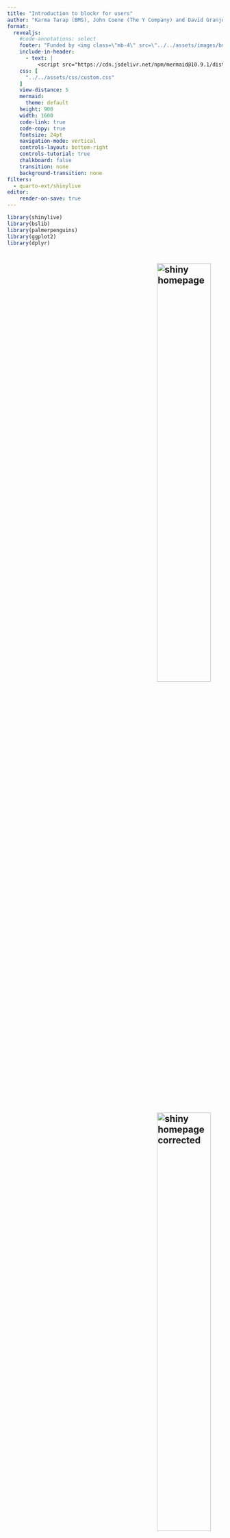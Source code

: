 ```yaml
---
title: "Introduction to blockr for users"
author: "Karma Tarap (BMS), John Coene (The Y Company) and David Granjon (cynkra GmbH)"
format: 
  revealjs:
    #code-annotations: select
    footer: "Funded by <img class=\"mb-4\" src=\"../../assets/images/bms.svg\"/>"
    include-in-header:
      - text: |
          <script src="https://cdn.jsdelivr.net/npm/mermaid@10.9.1/dist/mermaid.min.js"></script>
    css: [
      "../../assets/css/custom.css"
    ]
    view-distance: 5
    mermaid:
      theme: default
    height: 900
    width: 1600
    code-link: true
    code-copy: true
    fontsize: 24pt
    navigation-mode: vertical
    controls-layout: bottom-right
    controls-tutorial: true
    chalkboard: false
    transition: none
    background-transition: none
filters:
  - quarto-ext/shinylive
editor:
    render-on-save: true
---
```


```r
library(shinylive)
library(bslib)
library(palmerpenguins)
library(ggplot2)
library(dplyr)
```

# {background-image="../../assets/images/bechamel-sauce.jpg" background-size="cover"}

<!--
Imagine if we could build an interactive datapipeline like we would prepare a meal 😳
--->


## ![shiny homepage](../../assets/images/easy-browser.png){.center width=50% style="margin-left: 350px;"}

## ![shiny homepage corrected](../../assets/images/notsoeasy-browser.png){.center width=50% style="margin-left: 350px;"}

## Developing enterprise-grade dashboards isn't easy {background-image="../../assets/images/undraw_lost_re_xqjt.svg" background-size="40%" style="font-size: 1.5em"}

<!-- 
- Do you know how to prepare a meal without the right recipe?
- Do you have the right ingredients?
-->

## Commercial solutions {background-size="40%" style="font-size: 1.5em"}
::: {layout-ncol=2}
![](../../assets/images/tableau.svg)

![](../../assets/images/power-bi.svg)
:::

- License cost 💲💲💲.
- Not R specific.


## 💡 Introducing {blockr} {style="font-size: 1.5em"}

. . .

> "Shiny's WordPress" (John Coene, 2024)

. . .

::::{.columns}

:::{.column}
![](../../assets/images/undraw_empty_cart_co35.svg){width=75%}
:::

:::{.column}

:::{.incremental}
- __Supermarket__ for data analysis with R.
- __No-Code__ dashboard builder ...
- ... __Extendable__ by developers.
- __Collaborative__ tool.
- __Reproducible__ code.
:::

:::

::::


# blockr 101 {data-stack-name="blockr 101" background-image="../../assets/images/undraw_cooking_p7m1.svg" background-size="40%" style="margin-top: -350px; font-size: 1.5em"}

## Problem: palmer penguins plot {style="font-size: 1.5em"}

. . . 

What penguin species has the largest flippers?

<!-- Histogram showing `flipper length` as function of `body mass` by `species` only for `female` penguins.

-->

. . .

```r
#| echo: false
#| fig-align: center
#| out-width: 65%
penguins |>
  filter(sex == "female") |>
  ggplot(
    aes(
      x = body_mass_g, 
      y = flipper_length_mm
    )
  ) +
  geom_point(
    aes(
      color = species, 
      shape = species
    ), 
    size = 2
  )
```

. . .

- How can I produce this plot?

. . .

- Should I ask my colleagues to develop an interactive app for this?

## The stack: a data analysis recipe {style="font-size: 1.5em"}

::::{.columns}

:::{.column}
```mermaid
%%| mermaid-format: svg
flowchart TD
  subgraph stack1[Stack]
    direction TB
    subgraph input_block[Block 1]
      input(Data: dataset, browser, ...)
    end
    subgraph transform_block[Block 2]
      transform(Transform block: filter, select ...)
    end
    subgraph output_block[Block 3]
      output(Result/transform: plot, filter, ...)
    end
    input_block --> |data| transform_block --> |data| output_block
  end
```
:::

:::{.column}
Collection of instructions, __blocks__, from __data import__ to __wrangling/visualization__.
:::

::::

## Zoom on blocks: processing units {style="font-size: 1.5em"}

- Blocks categories: __import__ (data), __transform__ data, __visualize__, ...
- Provided by developers (or us).

. . .

![[Designed by upklyak / Freepik](https://fr.freepik.com/vecteurs-libre/bande-transporteuse-bouteilles-lait-bras-robotiques_9668766.htm#fromView=keyword&page=1&position=15&uuid=f6eefbdf-ed34-4642-a174-c12ea709a666:~:text=Image%20de%20upklyak%20sur%20Freepik)](../../assets/images/factory.jpg)

## Example: transform blocks {style="font-size: 1.5em"}

::::{.columns}

:::{.column width="50%"}
```mermaid
%%| mermaid-format: svg
flowchart TD
  blk_data_in(Input data)
  blk_data_out[Output]
  subgraph blk_block[Transform block]
    blk_field1(Field 1)
    blk_field2(Field 2)
    blk_field1 --> |interactivity| blk_expr
    blk_field2 --> |interactivity| blk_expr
    blk_expr(Expression)
    blk_res(result)
    blk_expr --> |evaluate| blk_res
  end
  blk_data_in --> blk_block --> blk_data_out
```
:::

:::{.column width="50%"}
A __transform__ block:

- Takes input data.
- Exposes __interactive__ input to transform the data (select column, filter rows, ...).
- Returns the transformed data.
:::
::::

## 🧪 Exercise 1

::::{.columns}

:::{.column}
```shinylive-r
#| standalone: true
#| components: [viewer]
#| column: screen-inset-shaded
#| viewerHeight: 800
webr::install("blockr", repos = c("https://bristolmyerssquibb.github.io/webr-repos/", "https://repo.r-wasm.org"))

library(blockr)
library(palmerpenguins)
library(ggplot2)

new_ggplot_block <- function(col_x = character(), col_y = character(), ...) {

  data_cols <- function(data) colnames(data)

  new_block(
    fields = list(
      x = new_select_field(col_x, data_cols, type = "name"),
      y = new_select_field(col_y, data_cols, type = "name")
    ),
    expr = quote(
      ggplot(mapping = aes(x = .(x), y = .(y)))
    ),
    class = c("ggplot_block", "plot_block"),
    ...
  )
}

new_geompoint_block <- function(color = character(), shape = character(), ...) {

  data_cols <- function(data) colnames(data$data)

  new_block(
    fields = list(
      color = new_select_field(color, data_cols, type = "name"),
      shape = new_select_field(shape, data_cols, type = "name")
    ),
    expr = quote(
      geom_point(aes(color = .(color), shape = .(shape)), size = 2)
    ),
    class = c("plot_layer_block", "plot_block"),
    ...
  )
}

new_penguins_block <- function(selected = character()) {
  new_dataset_block(selected, package = "palmerpenguins")
}

register_blocks(
  constructor = c(new_penguins_block, new_ggplot_block, new_geompoint_block),
  name = c("penguins block", "ggplot block", "geompoint block"),
  description = c(
    "Data from palmerpenguins package",
    "Builds a ggplot object",
    "Add points geom to ggplot object"
  ),
  classes = list(
    c("palmer_penguins", "dataset_block", "data_block"),
    c("ggplot_block", "plot_block"),
    c("geompoint_block", "plot_layer_block", "plot_block")
  ),
  input = c(NA_character_, "data.frame", "ggplot"),
  output = c("data.frame", "ggplot", "ggplot"),
  package = "blockr.demo",
  category = c("custom data", "visualisation", "visualisation")
)

stack <- new_stack()
serve_stack(stack)
```
:::

:::{.column}
Instructions:

- Click on the `+` button (top right corner).
- Add a `palmer_penguins` block. You may search in the list.
- Add a new `filter_block`, selecting `sex` as __column__ and `female` as __value__. Click on `run`.
- Add a new `ggplot_block`. Select `x` and `y` wizely.
- Add a new `geompoint_block`. You may change `shape` and `color`.
- You can remove and re-add blocks as you like ...
- Export the stack code and try to run it.
:::

::::

## 🧪 Exercise 1 (solution) {style="font-size: 1.5em"}

```shinylive-r
#| standalone: true
#| components: [viewer]
#| column: screen-inset-shaded
#| viewerHeight: 800
webr::install("blockr", repos = c("https://bristolmyerssquibb.github.io/webr-repos/", "https://repo.r-wasm.org"))

library(blockr)
library(palmerpenguins)
library(ggplot2)

new_ggplot_block <- function(col_x = character(), col_y = character(), ...) {

  data_cols <- function(data) colnames(data)

  new_block(
    fields = list(
      x = new_select_field(col_x, data_cols, type = "name"),
      y = new_select_field(col_y, data_cols, type = "name")
    ),
    expr = quote(
      ggplot(mapping = aes(x = .(x), y = .(y)))
    ),
    class = c("ggplot_block", "plot_block"),
    ...
  )
}

new_geompoint_block <- function(color = character(), shape = character(), ...) {

  data_cols <- function(data) colnames(data$data)

  new_block(
    fields = list(
      color = new_select_field(color, data_cols, type = "name"),
      shape = new_select_field(shape, data_cols, type = "name")
    ),
    expr = quote(
      geom_point(aes(color = .(color), shape = .(shape)), size = 2)
    ),
    class = c("plot_layer_block", "plot_block"),
    ...
  )
}

stack <- new_stack(
  data_block = new_dataset_block("penguins", "palmerpenguins"),
  filter_block = new_filter_block("sex", "female", submit = TRUE),
  plot_block = new_ggplot_block("body_mass_g", "flipper_length_mm"),
  layer_block = new_geompoint_block("species", "species")
)
serve_stack(stack)
```


## How much code would it take with Shiny? {style="font-size: 1.5em"}

. . .

::: {style="font-size: 40%;" id="code-with-shiny"}
```r
library(shiny)
library(bslib)
library(ggplot2)
library(palmerpenguins)

shinyApp(
  ui = page_fluid(
    layout_sidebar(
      sidebar = sidebar(
        radioButtons("sex", "Sex", unique(penguins$sex), "female"),
        selectInput(
          "xvar", 
          "X var", 
          colnames(dplyr::select(penguins, where(is.numeric))),
          "body_mass_g"
        ),
        selectInput(
          "yvar",
          "Y var",
          colnames(dplyr::select(penguins, where(is.numeric))),
          "flipper_length_mm"
        ),
        selectInput(
          "color",
          "Color and shape",
          colnames(dplyr::select(penguins, where(is.factor))),
          "species"
        )
      ),
      plotOutput("plot")
    )
  ),
  server = function(input, output, session) {
    output$plot <- renderPlot({
      penguins |>
        filter(sex == !!input$sex) |>
        ggplot(aes(x = !!input$xvar, y = !!input$yvar)) +
        geom_point(aes(color = !!input$color, shape = !!input$color), size = 2)
    })
  }
)
```
:::

## It's much easier with blockr {style="font-size: 1.5em"}

. . .

```r
library(blockr)
new_stack( # <1>
  data_block = new_dataset_block("penguins", "palmerpenguins"), # <2>
  filter_block = new_filter_block("sex", "female"), #<2>
  plot_block = new_ggplot_block("body_mass_g", "flipper_length_mm"), # <3>
  layer_block = new_geompoint_block("species", "species") # <4>
)
serve_stack(stack) # <5>
```

1. Create the stack.
2. Import data.
3. Create the plot.
4. Add it a layer.
5. Serve a Shiny app.

## Connecting stacks: towards a dinner party {background-image="../../assets/images/undraw_special_event.svg" background-size="40%" style="font-size: 1.5em"}


## The workspace {style="font-size: 1.5em"}

::::{.columns}

:::{.column width=60%}
```mermaid
%%| mermaid-format: svg
flowchart TD
  subgraph LR workspace[Workspace]
    subgraph stack1[Stack]
      direction LR
      subgraph input_block[Block 1]
        input(Data: dataset, browser, ...)
      end
      subgraph transform_block[Block 2]
        transform(Transform block: filter, select ...)
      end
      subgraph output_block[Block 3]
        output(Result/transform: plot, filter, ...)
      end
      input_block --> |data| transform_block --> |data| output_block
    end
    subgraph stack2[Stack 2]
      stack1_data[Stack 1 data] --> |data| transform2[Transform]
    end
    stack1 --> |data| stack2
    subgraph stackn[Stack n]
      stacki_data[Stack i data] --> |data| transformn[Transform] --> |data| Visualize
    end
    stack2 ---> |... data| stackn
  end
```
:::

:::{.column width=40%}
Collection of __recipes__ (stacks) to build a __dashboard__.

:::

::::


## 🧪 Exercise 2

::::{.columns}

:::{.column width="60%"}
```shinylive-r
#| standalone: true
#| components: [viewer]
#| column: screen-inset-shaded
#| viewerHeight: 800
webr::install("blockr", repos = c("https://bristolmyerssquibb.github.io/webr-repos/", "https://repo.r-wasm.org"))

library(blockr)
library(palmerpenguins)
library(ggplot2)

new_ggplot_block <- function(col_x = character(), col_y = character(), ...) {

  data_cols <- function(data) colnames(data)

  new_block(
    fields = list(
      x = new_select_field(col_x, data_cols, type = "name"),
      y = new_select_field(col_y, data_cols, type = "name")
    ),
    expr = quote(
      ggplot(mapping = aes(x = .(x), y = .(y)))
    ),
    class = c("ggplot_block", "plot_block"),
    ...
  )
}

new_geompoint_block <- function(color = character(), shape = character(), ...) {

  data_cols <- function(data) colnames(data$data)

  new_block(
    fields = list(
      color = new_select_field(color, data_cols, type = "name"),
      shape = new_select_field(shape, data_cols, type = "name")
    ),
    expr = quote(
      geom_point(aes(color = .(color), shape = .(shape)), size = 2)
    ),
    class = c("plot_layer_block", "plot_block"),
    ...
  )
}

register_blocks(
  constructor = c(new_ggplot_block, new_geompoint_block),
  name = c("ggplot block", "geompoint block"),
  description = c(
    "Builds a ggplot object",
    "Add points geom to ggplot object"
  ),
  classes = list(
    c("ggplot_block", "plot_block"),
    c("geompoint_block", "plot_layer_block", "plot_block")
  ),
  input = c("data.frame", "ggplot"),
  output = c("ggplot", "ggplot"),
  package = "blockr.demo",
  category = c("visualisation", "visualisation")
)

set_workspace(
  data = new_stack(
    data_block = new_dataset_block("penguins", "palmerpenguins")
  )
)
serve_workspace(clear = FALSE)
```
:::

:::{.column width="40%"}
Instructions:

- Click on `Add stack`.
- From the new stack: click on `+` to add a new `result_block`.
- Add a new `filter_block` to stack 1, with `sex` as __column__ and `female` as __value__.
- Notice how the result of the second stack changes.
- Add a new `ggplot_block`.
- Add a new `geom_point block`.
:::

::::

## How do I create a workspace? {style="font-size: 1.5em"}

```r
library(blockr)
# Creates an empty workspace
set_workspace( # <1>
  stack_1 = new_stack(), # <2>
  stack_2 = new_stack()
)
serve_workspace(clear = FALSE) # <3>
```

1. Initialise.
2. Optional: add stacks.
3. Serve Shiny app.


## 🧪 Exercise 3: pharma data

::::{.columns}

:::{.column}
```shinylive-r
#| standalone: true
#| components: [viewer]
#| column: screen-inset-shaded
#| viewerHeight: 800
webr::install("blockr", repos = c("https://bristolmyerssquibb.github.io/webr-repos/", "https://repo.r-wasm.org"))
webr::install("blockr.data", repos = c("https://bristolmyerssquibb.github.io/webr-repos/", "https://repo.r-wasm.org"))
webr::install("blockr.ggplot2", repos = c("https://bristolmyerssquibb.github.io/webr-repos/", "https://repo.r-wasm.org"))

library(blockr)
library(blockr.ggplot2)

blockr.ggplot2:::register_ggplot_blocks("blockr.ggplot2")

new_customdata_block <- function(selected = character()) {
  new_dataset_block(selected, package = "blockr.data")
}

register_blocks(
  constructor = c(new_customdata_block, new_ggplot_block, new_geomhistogram_block, new_theme_block),
  name = c("customdata block", "ggplot2 block", "geom histogram block", "theme block"),
  description = c(
    "Data from CDISC package",
    "ggplot object",
    "ggplot histogram layer",
    "ggplot theme layer"
  ),
  classes = list(
    c("customdata_block", "dataset_block", "data_block"),
    c("ggplot_block", "plot_block"),
    c("geomhistogram_block", "plot_layer_block", "plot_block"),
    c("theme_block", "plot_layer_block", "plot_block")
  ),
  input = c(NA_character_, "data.frame", "ggplot", "ggplot"),
  output = c("data.frame", "ggplot", "ggplot", "ggplot"),
  package = "blockr.demo",
  category = c("custom data", "visualization", "visualization", "visualization")
)

stack <- new_stack()
serve_stack(stack)
```
:::

:::{.column}
Instructions:

Objectives: distribution of age in demo dataset.

1. Add a `new_customdata_block` with `demo` as __selected__ dataset.
2. Add a `new_ggplot_block` with `x` as __func__ and `AGE` as __default_columns__.
3. Add a `new_geomhistogram_block`.
4. Add a `new_theme_block`.
:::

::::

## How far can I go with blockr? {background-image="../../assets/images/undraw_add_post_re_174w.svg" background-size="90%" style="margin-left: 450px; margin-top: 700px; font-size: 1.5em"}
